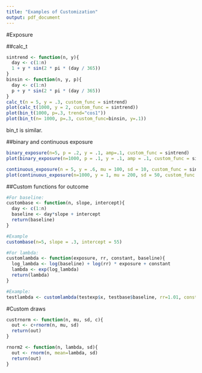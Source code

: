 ```yaml
---
title: "Examples of Customization"
output: pdf_document
---
```


#Exposure

##calc_t

```r
sintrend <- function(n, y){
  day <- c(1:n)
  1 + y * sin(2 * pi * (day / 365))
}
binsin <- function(n, y, p){
  day <- c(1:n)
  p + y * sin(2 * pi * (day / 365))
}
calc_t(n = 5, y = .3, custom_func = sintrend)
plot(calc_t(1000, y = 2, custom_func = sintrend))
plot(bin_t(1000, p=.3, trend="cos1"))
plot(bin_t(n= 1000, p=.3, custom_func=binsin, y=.1))
```

bin_t is similar.

##binary and continuous exposure

```r
binary_exposure(n=5, p = .2, y = .1, amp=.1, custom_func = sintrend)
plot(binary_exposure(n=1000, p = .1, y = .1, amp = .1, custom_func = sintrend))

continuous_exposure(n = 5, y = .6, mu = 100, sd = 10, custom_func = sintrend)
plot(continuous_exposure(n=1000, y = 1, mu = 200, sd = 50, custom_func = sintrend))
```

##Custom functions for outcome

```r
#For baseline:
custombase <- function(n, slope, intercept){
  day <- c(1:n)
  baseline <- day*slope + intercept
  return(baseline)
}

#Example
custombase(n=5, slope = .3, intercept = 55)

#For lambda:
customlambda <- function(exposure, rr, constant, baseline){
  log_lambda <- log(baseline) + log(rr) * exposure + constant
  lambda <- exp(log_lambda)
  return(lambda)
}

#Example:
testlambda <- customlambda(testexp$x, testbase$baseline, rr=1.01, constant = 4)
```

#Custom draws

```r
custrnorm <- function(n, mu, sd, c){
  out <- c+rnorm(n, mu, sd)
  return(out)
}

rnorm2 <- function(n, lambda, sd){
  out <- rnorm(n, mean=lambda, sd)
  return(out)
}
```
